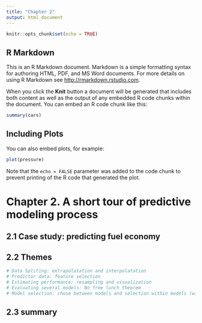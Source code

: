 ---
title: "Chapter 2"
output: html_document
---

```{r setup, include=FALSE}
knitr::opts_chunk$set(echo = TRUE)
```

## R Markdown

This is an R Markdown document. Markdown is a simple formatting syntax for authoring HTML, PDF, and MS Word documents. For more details on using R Markdown see <http://rmarkdown.rstudio.com>.

When you click the **Knit** button a document will be generated that includes both content as well as the output of any embedded R code chunks within the document. You can embed an R code chunk like this:

```{r cars}
summary(cars)
```

## Including Plots

You can also embed plots, for example:

```{r pressure, echo=FALSE}
plot(pressure)
```

Note that the `echo = FALSE` parameter was added to the code chunk to prevent printing of the R code that generated the plot.



# Chapter 2. A short tour of predictive modeling process 

## 2.1 Case study: predicting fuel economy 
## 2.2 Themes
```{r}
# Data Spliting: extrapolatation and interpolatation 
# Predictor data: feature selection 
# Estimating performance: resampling and visualization 
# Evaluating several models: No free lunch theorem 
# Model selection: chose between models and selection within models (with different parameters) + cross-validation and test set 
```
## 2.3 summary 

